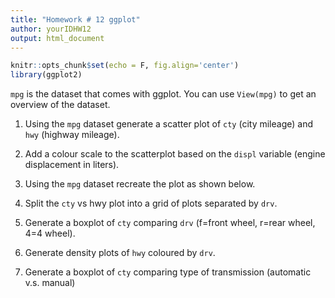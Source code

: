 ```yaml
---
title: "Homework # 12 ggplot"
author: yourIDHW12
output: html_document
---
```


```r
knitr::opts_chunk$set(echo = F, fig.align='center')
library(ggplot2)
```

`mpg` is the dataset that comes with ggplot.  You can use `View(mpg)` to get an overview of the dataset. 

1. Using the `mpg` dataset generate a scatter plot of `cty` (city mileage) and `hwy` (highway mileage).


2. Add a colour scale to the scatterplot based on the `displ` variable (engine displacement in liters).


3. Using the `mpg` dataset recreate the plot as shown below.


4. Split the `cty` vs hwy plot into a grid of plots separated by `drv`. 


5. Generate a boxplot of `cty` comparing `drv` (f=front wheel, r=rear wheel, 4=4 wheel).


6. Generate density plots of `hwy` coloured by `drv`.  


7. Generate a boxplot of `cty` comparing type of transmission (automatic v.s. manual)
